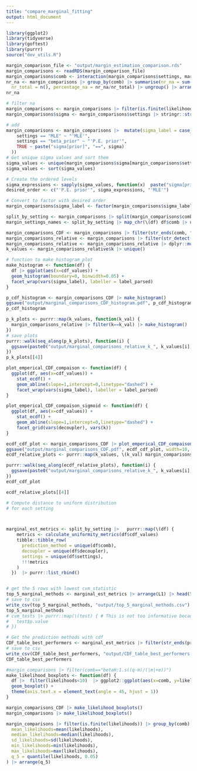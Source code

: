 ```yaml
---
title: "compare_marginal_fitting"
output: html_document
---
```


```r
library(ggplot2)
library(tidyverse)
library(goftest)
library(purrr)
source("dev_utils.R")

margin_comparison_file <- "output/margin_estimation_comparison.rds"
margin_comparisons <- readRDS(margin_comparison_file)
margin_comparisons$comb <- interaction(margin_comparisons$settings, margin_comparisons$decoupler)
nr_na <- margin_comparisons |> group_by(comb) |> summarise(nr_na = sum(is.na(likelihoods)), 
  nr_total = n(), percentage_na = nr_na/nr_total) |> ungroup() |> arrange(desc(nr_na))
nr_na
```
```r
# filter na 
margin_comparisons <- margin_comparisons |> filter(is.finite(likelihoods))
margin_comparisons$sigma <- margin_comparisons$settings |> stringr::str_split_i(":", 2) |> as.numeric()

```

```r
# add 
margin_comparisons <- margin_comparisons |>  mutate(sigma_label = case_when(
    settings == "MLE" ~ "'MLE'",
    settings == "beta_prior" ~ "'P.E. prior'",
    TRUE ~ paste("sigma[prior]", "==", sigma)
  ))
# Get unique sigma values and sort them
sigma_values <- unique(margin_comparisons$sigma[margin_comparisons$settings != "MLE" & margin_comparisons$settings != "beta_prior"])
sigma_values <- sort(sigma_values)

# Create the ordered levels
sigma_expressions <- sapply(sigma_values, function(x)  paste("sigma[prior]", "==", x))
desired_order <- c("'P.E. prior'", sigma_expressions, "'MLE'")

# Convert to factor with desired order
margin_comparisons$sigma_label <- factor(margin_comparisons$sigma_label, levels = desired_order)
```

```r
split_by_setting <- margin_comparisons |> split(margin_comparisons$comb) 
margin_settings_names <- split_by_setting |> map_chr(\(df) df$comb |> unique() |> as.character())

margin_comparisons_CDF <- margin_comparisons |> filter(str_ends(comb, "CDF"))
margin_comparisons_relative <- margin_comparisons |> filter(str_detect(comb, "Rel."))
margin_comparisons_relative <- margin_comparisons_relative |> dplyr::mutate(k=as.numeric(stringr::str_split_i(decoupler, "=", 2)))
k_values <- margin_comparisons_relative$k |> unique()
```


```r
# function to make histogram_plot 
make_histogram <- function(df) {
  df |> ggplot(aes(x=cdf_values)) +
  geom_histogram(boundary=0, binwidth=0.05) +
  facet_wrap(vars(sigma_label), labeller = label_parsed)
}

p_cdf_histogram <- margin_comparisons_CDF |> make_histogram() 
ggsave("output/marginal_comparisons_CDF_histogram.pdf", p_cdf_histogram, width=10, height=7)
p_cdf_histogram
```

```r
p_k_plots <- purrr::map(k_values, function(k_val) {
  margin_comparisons_relative |> filter(k==k_val) |> make_histogram() 
})
# save plots
purrr::walk(seq_along(p_k_plots), function(i) {
  ggsave(paste0("output/marginal_comparisons_relative_k_", k_values[i], "_histogram.pdf"), p_k_plots[[i]], width=10, height=7)
})
p_k_plots[[4]]
```

```r
plot_emperical_CDF_compaison <- function(df) {
  ggplot(df, aes(x=cdf_values)) +
    stat_ecdf() +
    geom_abline(slope=1,intercept=0,linetype="dashed") + 
    facet_wrap(vars(sigma_label), labeller = label_parsed)
}

plot_emperical_CDF_compaison_sigmoid <- function(df) {
  ggplot(df, aes(x=cdf_values)) +
    stat_ecdf() +
    geom_abline(slope=1,intercept=0,linetype="dashed") + 
    facet_grid(vars(decoupler), vars(k))
}

ecdf_cdf_plot <- margin_comparisons_CDF |> plot_emperical_CDF_compaison()
ggsave("output/marginal_comparisons_CDF.pdf", ecdf_cdf_plot, width=10, height=7)
ecdf_relative_plots <- purrr::map(k_values, \(k_val) margin_comparisons_relative |> filter(k==k_val) |> plot_emperical_CDF_compaison())

purrr::walk(seq_along(ecdf_relative_plots), function(i) {
  ggsave(paste0("output/marginal_comparisons_relative_k_", k_values[i], ".pdf"), ecdf_relative_plots[[i]], width=10, height=7)
})
ecdf_cdf_plot
```
```r
ecdf_relative_plots[[4]]
```


```r
# Compute distance to uniform distribution
# for each setting



marginal_est_metrics <- split_by_setting |>   purrr::map(\(df) {
    metrics <- calculate_uniformity_metrics(df$cdf_values)
    tibble::tibble_row(
      prediction_method = unique(df$comb),
      decoupler = unique(df$decoupler),
      settings = unique(df$settings),
      !!!metrics
    )
  })  |> purrr::list_rbind()


# get the 5 rows with lowest cvm_statistic
top_5_marginal_methods <- marginal_est_metrics |> arrange(L1) |> head(5)
# save to csv
write_csv(top_5_marginal_methods, "output/top_5_marginal_methods.csv")
top_5_marginal_methods
# cvm_tests |> purrr::map(\(test) { # This is not too informative because I have so many samples it gives really low p values.
#   test$p.value
# })
```

```r
# Get the prediction methods with cdf
CDF_table_best_performers <- marginal_est_metrics |> filter(str_ends(prediction_method, "CDF")) |> arrange(L1) 
# save to csv
write_csv(CDF_table_best_performers, "output/CDF_table_best_performers.csv")
CDF_table_best_performers
```



```r



#margin_comparisons |> filter(comb=="betaH:1.s((q-m)/(|m|+e))") 
make_likelihood_boxplots <- function(df) {
  df |>  filter(likelihoods<10)  |> ggplot2::ggplot(aes(x=comb, y=likelihoods)) +
  geom_boxplot() +
  theme(axis.text.x = element_text(angle = 45, hjust = 1)) 
}

margin_comparisons_CDF |> make_likelihood_boxplots()
margin_comparisons |> make_likelihood_boxplots()
```
```r
margin_comparisons |> filter(is.finite(likelihoods)) |> group_by(comb) |> summarise(
  mean_likelihoods=mean(likelihoods),
  median_likelihoods=median(likelihoods),
  sd_likelihoods=sd(likelihoods),
  min_likelihoods=min(likelihoods),
  max_likelihoods=max(likelihoods),
  q_5 = quantile(likelihoods, 0.05)
) |> arrange(q_5)
```

